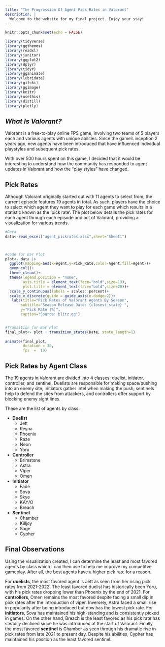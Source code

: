 ```yaml
---
title: "The Progression Of Agent Pick Rates in Valorant"
description: |
  Welcome to the website for my final project. Enjoy your stay!
---
```

```r
knitr::opts_chunk$set(echo = FALSE)

library(tidyverse)
library(ggthemes)
library(readxl)
library(janitor)
library(ggplot2)
library(dplyr)
library(tidyr)
library(gganimate)
library(lubridate)
library(gifski)
library(ggimage)
library(knitr)
library(usethis)
library(distill)
library(plotly)

```

## *What Is Valorant?*

   Valorant is a free-to-play online FPS game, involving two teams of 5 players each and various agents with unique abilities. Since the game's inception 2 years ago, new agents have been introduced that have influenced individual playstyles and subequent pick rates.
   
   With over 500 hours spent on this game, I decided that it would be interesting to understand how the community has responded to agent updates in Valorant and how the "play styles" have changed.


## **Pick Rates**
  
  Although Valorant originally started out with 11 agents to select from, the current episode features 19 agents in total. As such, players have the choice to select which agent they want to play for each game which results in a statistic known as the 'pick rate'. The plot below details the pick rates for each agent through each episode and act of Valorant, providing a visualization for various trends.

```r
#Data 
data<-read_excel("agent_pickrates.xlsx",sheet="Sheet1") 
  


#Code for Bar Plot
plot<- data |> 
  ggplot(mapping=aes(x=Agent,y=Pick_Rate,color=Agent,fill=Agent))+ 
  geom_col()+  
  theme_clean()+
  theme(legend.position = "none",
        axis.title = element_text(face="bold",size=13),
        plot.title = element_text(face="bold",size=20))+
  scale_y_continuous(labels = scales::percent)+
  scale_x_discrete(guide = guide_axis(n.dodge=2))+
   labs(title="Pick Rates of Valorant Agents By Season",
       subtitle="Season Release Date: {closest_state} ",
       y="Pick Rate (%)",
       caption="Source: blitz.gg") 


#Transition for Bar Plot
final_plot<- plot + transition_states(Date, state_length=1)
 
animate(final_plot, 
        duration = 30,
        fps  =  10)
```

## **Pick Rates by Agent Class**

The 19 agents in Valorant are divided into 4 classes: duelist, initiator, controller, and sentinel. Duelists are responsible for making space/pushing into an enemy site, initiators gather intel when making the push, sentinels help to defend the sites from attackers, and controllers offer support by blocking enemy sight lines. 

These are the list of agents by class:

* **Duelist**
  + Jett
  + Reyna
  + Phoenix
  + Raze
  + Neon
  + Yoru
* **Controller**
  + Brimstone
  + Astra
  + Viper
  + Omen
* **Initiator**
  + Fade
  + Sova
  + Skye
  + KAY/O
  + Breach
* **Sentinel**
  + Chamber
  + Killjoy
  + Sage
  + Cypher
  
  
## Final Observations

Using the visualization created, I can determine the least and most favored agents by class which I can then use to help me improve my competitve gameplay. After all, the best agents have a higher pick rate for a reason.

For **duelists**, the most favored agent is Jett as seen from her rising pick rates from 2021-2022. The least favored duelist has historically been Yoru, with his pick rates dropping lower than Phoenix by the end of 2021. For **controllers**, Omen remains the most favored despite facing a small dip in pick rates after the introduction of viper. Inversely, Astra faced a small rise in popularity after being introduced but now has the lowest pick rate. For **initiators**, Sova has maintained his high-standing and is consistently picked in games. On the other hand, Breach is the least favored as his pick rate has steadily declined since he was introduced at the start of Valorant. Finally, the most favored **sentinel** is Chamber as seen through his dramatic rise in pick rates from late 2021 to present day. Despite his abilities, Cypher has maintained his position as the least favored sentinel. 




